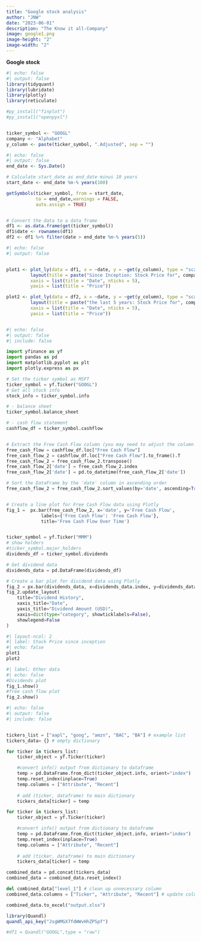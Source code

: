 ```yaml
---
title: "Google stock analysis"
author: "JNW"
date: "2023-06-01"
description: "The Know it all-Company"
image: google1.png
image-height: "2"
image-width: "2"
---
```


**Google stock**

```r
#| echo: false
#| output: false
library(tidyquant)
library(lubridate)
library(plotly)
library(reticulate)

#py_install("finplot")
#py_install("openpyxl")


ticker_symbol <- "GOOGL"
company <- "Alphabet"
y_column <- paste(ticker_symbol, ".Adjusted", sep = "")


```

```r
#| echo: false
#| output: false
end_date <- Sys.Date()

# Calculate start_date as end_date minus 10 years
start_date <- end_date %m-% years(100)

getSymbols(ticker_symbol, from = start_date,
           to = end_date,warnings = FALSE,
           auto.assign = TRUE)


# Convert the data to a data frame
df1 <- as.data.frame(get(ticker_symbol))
df1$date <- rownames(df1)
df2 <- df1 %>% filter(date > end_date %m-% years(5))


```

```r
#| echo: false
#| output: false


plot1 <- plot_ly(data = df1, x = ~date, y = ~get(y_column), type = "scatter", mode = "lines", name = paste(company,                   "stock")) %>%
         layout(title = paste("Since Inception: Stock Price for", company, "(", ticker_symbol, ")"),
         xaxis = list(title = "Date", nticks = 5),
         yaxis = list(title = "Price"))

plot2 <- plot_ly(data = df2, x = ~date, y = ~get(y_column), type = "scatter", mode = "lines", name = paste(company,                 "stock")) %>%
         layout(title = paste("the last 5 years: Stock Price for", company, "(", ticker_symbol, ")"),
         xaxis = list(title = "Date", nticks = 5),
         yaxis = list(title = "Price"))



```

```python
#| echo: false
#| output: false
#| include: false

import yfinance as yf
import pandas as pd
import matplotlib.pyplot as plt  
import plotly.express as px

# Set the ticker symbol as MSFT
ticker_symbol = yf.Ticker("GOOGL")
# Get all stock info
stock_info = ticker_symbol.info

# - balance sheet
ticker_symbol.balance_sheet

# - cash flow statement
cashflow_df = ticker_symbol.cashflow


# Extract the Free Cash Flow column (you may need to adjust the column name)
free_cash_flow = cashflow_df.loc["Free Cash Flow"]
free_cash_flow_2 = cashflow_df.loc["Free Cash Flow"].to_frame().T
free_cash_flow_2 = free_cash_flow_2.transpose()
free_cash_flow_2['date'] = free_cash_flow_2.index
free_cash_flow_2['date'] = pd.to_datetime(free_cash_flow_2['date'])

# Sort the DataFrame by the 'date' column in ascending order
free_cash_flow_2 = free_cash_flow_2.sort_values(by='date', ascending=True)


# Create a line plot for Free Cash Flow data using Plotly
fig_1 =  px.bar(free_cash_flow_2, x='date', y='Free Cash Flow',
             labels={'Free Cash Flow': 'Free Cash Flow'},
             title='Free Cash Flow Over Time')


ticker_symbol = yf.Ticker("MMM")
# show holders
#ticker_symbol.major_holders
dividends_df = ticker_symbol.dividends

# Get dividend data
dividends_data = pd.DataFrame(dividends_df)

# Create a bar plot for dividend data using Plotly
fig_2 = px.bar(dividends_data, x=dividends_data.index, y=dividends_data.Dividends, labels={"index": "Date", "y": "Dividend Amount"})
fig_2.update_layout(
    title="Dividend History",
    xaxis_title="Date",
    yaxis_title="Dividend Amount (USD)",
    xaxis=dict(type="category", showticklabels=False),
    showlegend=False
)


```

```r
#| layout-ncol: 2
#| label: Stock Price since inception
#| echo: false
plot1
plot2

```

```python
#| label: Other data
#| echo: false
#Dividends plot
fig_1.show()
#free cash flow plot
fig_2.show()

```

```python
#| echo: false
#| output: false
#| include: false


tickers_list = ["aapl", "goog", "amzn", "BAC", "BA"] # example list
tickers_data= {} # empty dictionary

for ticker in tickers_list:
    ticker_object = yf.Ticker(ticker)

    #convert info() output from dictionary to dataframe
    temp = pd.DataFrame.from_dict(ticker_object.info, orient="index")
    temp.reset_index(inplace=True)
    temp.columns = ["Attribute", "Recent"]
    
    # add (ticker, dataframe) to main dictionary
    tickers_data[ticker] = temp

for ticker in tickers_list:
    ticker_object = yf.Ticker(ticker)

    #convert info() output from dictionary to dataframe
    temp = pd.DataFrame.from_dict(ticker_object.info, orient="index")
    temp.reset_index(inplace=True)
    temp.columns = ["Attribute", "Recent"]
    
    # add (ticker, dataframe) to main dictionary
    tickers_data[ticker] = temp

combined_data = pd.concat(tickers_data)
combined_data = combined_data.reset_index()

del combined_data["level_1"] # clean up unnecessary column
combined_data.columns = ["Ticker", "Attribute", "Recent"] # update column names

combined_data.to_excel("output.xlsx")  

```

```r
library(Quandl)
quandl_api_key("JsgWMGX7fdWWvHhZPSpf")

#df1 = Quandl("GOOGL",type = "raw")




```
